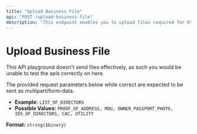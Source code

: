 ```yaml
---
title: "Upload Business File"
api: "POST /upload-business-file"
description: "This endpoint enables you to upload files required for KYB verification for a business."
---
```


# Upload Business File

<Danger>
  This API playground doesn't send files effectively, as such you would be unable to test the apis correctly on here.

The provided request parameters below while correct are expected to be sent as multipart/form-data.

</Danger>


<ParamField body="businessId" type="string" required></ParamField>
<ParamField body="fileType" type="string" required>
	<ul>
		<li>**Example:** `LIST_OF_DIRECTORS`</li>
		<li>
			**Possible Values:** `PROOF_OF_ADDRESS, MOU, OWNER_PASSPORT_PHOTO,
			IDS_OF_DIRECTORS, CAC, UTILITY`
		</li>
	</ul>
</ParamField>
<ParamField body="File" type="file" required>
	**Format:** `string($binary)`
</ParamField>
